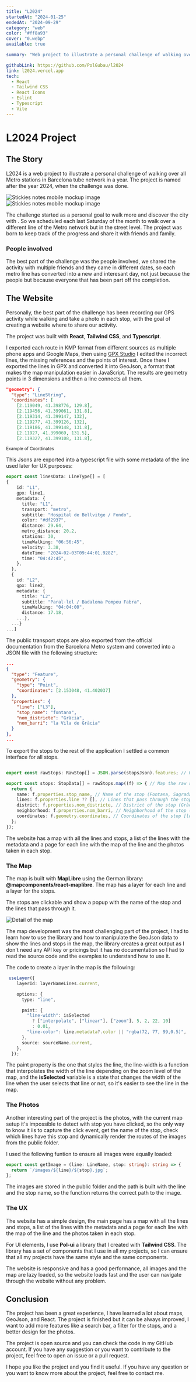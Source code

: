 ```yaml
---
title: "L2024"
startedAt: "2024-01-25"
endedAt: "2024-09-29"
category: "web"
color: "#ff8a93"
cover: "0.webp"
available: true

summary: "Web project to illustrate a personal challenge of walking over all Metro stations in Barcelona tube network in a year."

githubLink: https://github.com/PolGubau/l2024
link: l2024.vercel.app
tech: 
  - React
  - Tailwind CSS
  - React Icons
  - Eslint 
  - Typescript
  - Vite
---
```


# L2024 Project

## The Story

L2024 is a web project to illustrate a personal challenge of walking over all Metro stations in Barcelona tube network in a year. The project is named after the year 2024, when the challenge was done.

<div className="flex -gap-32 p-8"> 
  <Image
    alt="Stickies notes mobile mockup image"
    width={200}
    height={400}
    className="rounded-xl h-full max-h-[400px object-contain show-animation -rotate-12"
    src="/media/projects/l2024/1.webp"
  />
  <Image
    alt="Stickies notes mobile mockup image"
    width={200}
    height={400}
    className="rounded-xl h-full max-h-[400px] object-contain show-animation rotate-12"
    src="/media/projects/l2024/3.webp"
  />
</div>


The challenge started as a personal goal to walk more and discover the city with <At label='Marcos Rayo' href='https://www.linkedin.com/in/marcos-rayo-garc%C3%ADa-308342308/'/>. So we scheduled each last Saturday of the month to walk over a different line of the Metro network but in the street level. The project was born to keep track of the progress and share it with friends and family.

### People involved

The best part of the challenge was the people involved, we shared the activity with multiple friends and they came in different dates, so each metro line has converted into a new and interesant day, not just because the people but because everyone that has been part off the completion.


## The Website 

Personally, the best part of the challenge has been recording our GPS activity while walking and take a photo in each stop, with the goal of creating a website where to share our activity.

The project was built with **React**, **Tailwind CSS**, and **Typescript**. 

I exported each route in KMP format from different sources as multiple phone apps and Google Maps, then using <a href='https://gpx.studio/'>GPX Studio</a> I edited the incorrect lines, the missing references and the points of interest. Once there I exported the lines in GPX and converted it into GeoJson, a format that makes the map manipulation easier in JavaScript.
The results are geometry points in 3 dimensions and then a line connects all them.
```json
"geometry": {
  "type": "LineString",
  "coordinates": [
    [2.119049, 41.398776, 129.8],
    [2.119456, 41.399061, 131.8],
    [2.119314, 41.399147, 132],
    [2.119277, 41.399126, 132],
    [2.119186, 41.399148, 131.8],
    [2.11927, 41.399069, 131.5],
    [2.119327, 41.399108, 131.8],
```
<small>Example of Coordinates</small>

This Jsons are exported into a typescript file with some metadata of the line used later for UX purposes:
```typescript
export const linesData: LineType[] = [
{
    id: "L1",
    gpx: line1,
    metadata: {
      title: "L1",
      transport: "metro",
      subtitle: "Hospital de Bellvitge / Fondo",
      color: "#df2937",
      distance: 29.64,
      metro_distance: 20.2,
      stations: 30,
      timeWalking: "06:56:45",
      velocity: 3.38,
      dateTime: "2024-02-03T09:44:01.928Z",
      time: "04:42:45",
    },
  },
  {
    id: "L2",
    gpx: line2,
    metadata: {
      title: "L2",
      subtitle: "Paral·lel / Badalona Pompeu Fabra",
      timeWalking: "04:04:00",
      distance: 17.18,
    ...},
  ...}
...]
```

The public transport  stops are also exported from the official documentation from the Barcelona Metro system and converted into a JSON file with the following structure:
```json
...
{
  "type": "Feature",
  "geometry": {
    "type": "Point",
    "coordinates": [2.153048, 41.402037]
  },
  "properties": {
    "line": ["L3"],
    "stop_name": "fontana",
    "nom_districte": "Gràcia",
    "nom_barri": "la Vila de Gràcia"
  }
},
...
```

To export the stops to the rest of the application I settled a common interface for all stops.
```typescript

export const rawStops: RawStop[] = JSON.parse(stopsJson).features; // Parse the JSON file into a variable

export const stops: StopData[] = rawStops.map((f) => { // Map the raw stops into a common interface
  return {
    name: f.properties.stop_name, // Name of the stop (Fontana, Sagrada Familia...)
    lines: f.properties.line ?? [], // Lines that pass through the stop
    district: f.properties.nom_districte, // District of the stop (Gràcia, Eixample...)
    neighborhood: f.properties.nom_barri, // Neighborhood of the stop (Vila de Gràcia, Sagrada Familia...)
    coordinates: f.geometry.coordinates, // Coordinates of the stop [longitude, latitude]
  };
});
```

The website has a map with all the lines and stops, a list of the lines with the metadata and a page for each line with the map of the line and the photos taken in each stop.

### The Map

The map is built with **MapLibre** using the German library: **@mapcomponents/react-maplibre**. The map has a layer for each line and a layer for the stops. 

The stops are clickable and show a popup with the name of the stop and the lines that pass through it.

  <Image
    alt="Detail of the map"
    width={600}
    height={400}
    className="rounded-2xl h-full object-contain show-animation"
    src="/media/projects/l2024/map-detail.png"
  />

The map development was the most challenging part of the project, I had to learn how to use the library and how to manipulate the GeoJson data to show the lines and stops in the map, the library creates a great output as I don't need any API key or pricings but it has no documentation so I had to read the source code and the examples to understand how to use it.

The code to create a layer in the map is the following:
```typescript
 useLayer({
    layerId: layerNameLines.current,

    options: {
      type: "line",

      paint: {
        "line-width": isSelected
          ? ["interpolate", ["linear"], ["zoom"], 5, 2, 22, 10]
          : 0.01,
        "line-color": line.metadata?.color || "rgba(72, 77, 99,0.5)",
      },
      source: sourceName.current,
    },
  });
```
The paint property is the one that styles the line, the line-width is a function that interpolates the width of the line depending on the zoom level of the map,  and the **isSelected** variable is a state that changes the width of the line when the user selects that line or not, so it's easier to see the line in the map.

### The Photos

Another interesting part of the project is the photos, with the current map setup it's impossible to detect with stop you have clicked, so the only way to know it iis to capture the click event, get the name of the stop, check which lines have this stop and dynamically render the routes of the images from the public folder.

I used the following funtion to ensure all images were equally loaded:

```typescript
export const getImage = (line: LineName, stop: string): string => {
  return `/images/${line}/${stop}.jpg`;
};
```

The images are stored in the public folder and the path is built with the line and the stop name, so the function returns the correct path to the image.

### The UX

The website has a simple design, the main page has a map with all the lines and stops, a list of the lines with the metadata and a page for each line with the map of the line and the photos taken in each stop.

For UI elements, I use **Pol-ui** a library that I created with **Tailwind CSS**. The library has a set of components that I use in all my projects, so I can ensure that all my projects have the same style and the same components.

The website is responsive and has a good performance, all images and the map are lazy loaded, so the website loads fast and the user can navigate through the website without any problem.

## Conclusion

The project has been a great experience, I have learned a lot about maps, GeoJson, and React. The project is finished but it can be always improved, I want to add more features like a search bar, a filter for the stops, and a better design for the photos.

The project is open source and you can check the code in my GitHub account. If you have any suggestion or you want to contribute to the project, feel free to open an issue or a pull request.

I hope you like the project and you find it useful. If you have any question or you want to know more about the project, feel free to contact me.